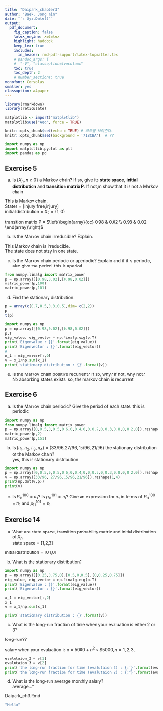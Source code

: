 ```yaml
---
title: "Daipark_chapter3"  
author: "Baek, Jong min"  
date: "`r Sys.Date()`"  
output:   
  pdf_document:
    fig_caption: false  
    latex_engine: xelatex
    highlight: haddock  
    keep_tex: true  
    includes:
      in_header: rmd-pdf-support/latex-topmatter.tex
    # pandoc_args: [
    #  "-V", "classoption=twocolumn"
    toc: true   
    toc_depth: 2  
    # number_sections: true  
monofont: Consolas
smaller: yes
classoption: a4paper
---
```

```r
library(rmarkdown)
library(reticulate)

matplotlib <- import("matplotlib")
matplotlib$use("Agg", force = TRUE)

knitr::opts_chunk$set(echo = TRUE) # 코드를 보여준다.
knitr::opts_chunk$set(background = '718CBA')  # ??
```

```python
import numpy as np
import matplotlib.pyplot as plt
import pandas as pd
```

\newpage
## Exercise 5
a) Is ${\{X_n, n\geq 0}\}$ a Markov chain? If so, give its **state space**, **initial distribution** and **transition matrix P**. If not,m show that it is not a Markov chain  

This is Markov chain.  
States = [injury free,injury]  
initial distribution = $X_0=(1,0)$  


transition matrix P = 
$\left(\begin{array}{cc}
    0.98 & 0.02  \\
    0.98 & 0.02  
\end{array}\right)$
\vspace{10pt}

b) Is the Markov chain irreducible? Explain.  

\vspace{10pt}

This Markov chain is irreducible.  
The state does not stay in one state.  

c) Is the Markov chain periodic or aperiodic? Explain and if it is periodic, also give the period.
this is aperiod  
```python
from numpy.linalg import matrix_power
p = np.array([[0.98,0.02],[0.98,0.02]])
matrix_power(p,100)
matrix_power(p,101)
```
\newpage
d) Find the stationary distribution.  

```r
p = array(c(0.7,0.5,0.3,0.5),dim= c(2,2))
p
t(p)
```

```python
import numpy as np
p = np.array([[0.98,0.02],[0.98,0.02]])
p.T
eig_value, eig_vector = np.linalg.eig(p.T)
print('Eigenvalue : {}'.format(eig_value))
print('Eigenvector : {}'.format(eig_vector))
#
x_1 = eig_vector[:,0]
v = x_1/np.sum(x_1)
print('stationary distribution : {}'.format(v))
```

e) Is the Markov chain positive recurrent? If so, why? If not, why not?  
\vspace{5pt}
No absorbing states exists. so, the markov chain is recurrent   

\newpage

## Exercise 6


\begin{align*}
P = \left(\begin{array}{cccc}
    0 & 0.5 & 0 & 0.5  \\
    0.6 & 0 & 0.4 & 0   \\
    0 & 0.7 & 0 & 0.3 \\
    0.8 & 0 & 0.2 & 0 
\end{array}\right)
\end{align*}

a) Is the Markov chain periodic? Give the period of each state.
this is periodic  
```python
import numpy as np
from numpy.linalg import matrix_power
p = np.array([0,0.5,0,0.5,0.6,0,0.4,0,0,0.7,0,0.3,0.8,0,0.2,0]).reshape(4,4)
matrix_power(p,2)
matrix_power(p,151)
```


b) Is $(\pi_1, \pi_2, \pi_3,\pi_4) = (33/96, 27/96,15/96,21/96)$ the stationary distribution of the Markov chain?  
yes, this is stationary distribution

```python
import numpy as np
p = np.array([0,0.5,0,0.5,0.6,0,0.4,0,0,0.7,0,0.3,0.8,0,0.2,0]).reshape(4,4)
v = np.array([33/96, 27/96,15/96,21/96]).reshape(1,4)
print(np.dot(v,p))
print(v)
```

c) Is $P^{100}_{11} = \pi_1$? Is $p^{101}_{11} = \pi_1$? Give an expression for $\pi_1$ in terms of $P^{100}_{11} = \pi_1$ and  $p^{101}_{11} = \pi_1$

\newpage
## Exercise 14

a) What are state space, transition probability matrix and initial distribution of $X_n$  
\vspace{15pt}
state space = [1,2,3]  

\begin{align*}
\left(\begin{array}{ccc}
    0.25 & 0.75 & 0  \\
    0.5 & 0 & 0.5 \\
    0 & 0.25 & 0.75
\end{array}\right)
\vspace{10pt}
\end{align*}
initial distribution = [0,1,0]  

b) What is the stationary distribution?

```python
import numpy as np
p = np.array([[0.25,0.75,0],[0.5,0,0.5],[0,0.25,0.75]])
eig_value, eig_vector = np.linalg.eig(p.T)
print('Eigenvalue : {}'.format(eig_value))
print('Eigenvector : {}'.format(eig_vector))

x_1 = eig_vector[:,2]
x_1
v = x_1/np.sum(x_1)

print('stationary distribution : {}'.format(v))
```
\newpage
c) What is the long-run fraction of time when your evaluation is either 2 or 3?  

long-run??  

salary when your evaluation is n = $5000 +n^2 \times\$5000, n=1,2,3,$    
```python
evalutaion_2 = v[1]
evalutaion_3 = v[2]
print('the long-run fraction for time (evalutaion 2) : {:f}'.format(evalutaion_2))
print('the long-run fraction for time (evalutaion 2) : {:f}'.format(evalutaion_3))
```


d) What is the long-run average monthly salary?  
average...?  

\vspace{20pt}

Daipark_ch3.Rmd
```r
"Hello"
```

